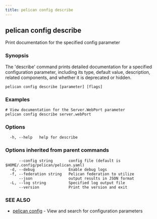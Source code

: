 ```yaml
---
title: pelican config describe
---
```


## pelican config describe

Print documentation for the specified config parameter

### Synopsis

The 'describe' command prints detailed documentation for a specified configuration parameter,
including its type, default value, description, related components, and whether it is deprecated or hidden.

```
pelican config describe [parameter] [flags]
```

### Examples

```
# View documentation for the Server.WebPort parameter
pelican config describe server.webPort
```

### Options

```
  -h, --help   help for describe
```

### Options inherited from parent commands

```
      --config string       config file (default is $HOME/.config/pelican/pelican.yaml)
  -d, --debug               Enable debug logs
  -f, --federation string   Pelican federation to utilize
      --json                output results in JSON format
  -L, --log string          Specified log output file
      --version             Print the version and exit
```

### SEE ALSO

* [pelican config](/commands-reference/config/)	 - View and search for configuration parameters
